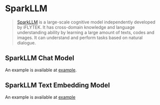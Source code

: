 # SparkLLM

>[SparkLLM](https://xinghuo.xfyun.cn/spark) is a large-scale cognitive model independently developed by iFLYTEK.
It has cross-domain knowledge and language understanding ability by learning a large amount of texts, codes and images.
It can understand and perform tasks based on natural dialogue.

## SparkLLM Chat Model
An example is available at [example](/docs/integrations/chat/sparkllm).

## SparkLLM Text Embedding Model
An example is available at [example](/docs/integrations/text_embedding/sparkllm)
